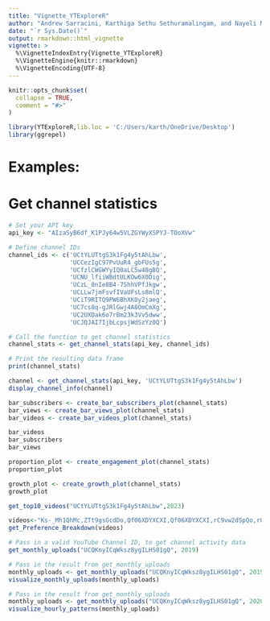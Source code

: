```yaml
---
title: "Vignette_YTExploreR"
author: "Andrew Sarracini, Karthiga Sethu Sethuramalingam, and Nayeli Montiel"
date: "`r Sys.Date()`"
output: rmarkdown::html_vignette
vignette: >
  %\VignetteIndexEntry{Vignette_YTExploreR}
  %\VignetteEngine{knitr::rmarkdown}
  %\VignetteEncoding{UTF-8}
---
```


```r
knitr::opts_chunk$set(
  collapse = TRUE,
  comment = "#>"
)
```

```r
library(YTExploreR,lib.loc = 'C:/Users/karth/OneDrive/Desktop')
library(ggrepel)
```

# Examples:  

# Get channel statistics
```r
# Set your API key
api_key <- "AIzaSyB6df_K1PJy64w5VLZGYWyXSPYJ-TOoXVw"

# Define channel IDs
channel_ids <- c('UCtYLUTtgS3k1Fg4y5tAhLbw',
                 'UCCezIgC97PvUuR4_gbFUs5g',
                 'UCfzlCWGWYyIQ0aLC5w48gBQ',
                 'UCNU_lfiiWBdtULKOw6X0Dig',
                 'UCzL_0nIe8B4-7ShhVPfJkgw',
                 'UCLLw7jmFsvfIVaUFsLs8mlQ',
                 'UCiT9RITQ9PW6BhXK0y2jaeg',
                 'UC7cs8q-gJRlGwj4A8OmCmXg',
                 'UC2UXDak6o7rBm23k3Vv5dww',
                 'UCJQJAI7IjbLcpsjWdSzYz0Q')

# Call the function to get channel statistics
channel_stats <- get_channel_stats(api_key, channel_ids)

# Print the resulting data frame
print(channel_stats)
```

```r
channel <- get_channel_stats(api_key, 'UCtYLUTtgS3k1Fg4y5tAhLbw')
display_channel_info(channel)
```

```r
bar_subscribers <- create_bar_subscribers_plot(channel_stats)
bar_views <- create_bar_views_plot(channel_stats)
bar_videos <- create_bar_videos_plot(channel_stats)

bar_videos
bar_subscribers
bar_views
```

```r
proportion_plot <- create_engagement_plot(channel_stats)
proportion_plot
```

```r
growth_plot <- create_growth_plot(channel_stats)
growth_plot
```

```r
get_top10_videos("UCtYLUTtgS3k1Fg4y5tAhLbw",2023)

```

```r
videos<-"Ks-_Mh1QhMc,ZTt9gsGcdDo,Qf06XDYXCXI,Qf06XDYXCXI,rC9vw2dSpQo,rC9vw2dSpQo,Ka04Dj7DxGk,bQ5BoolX9Ag,bQ5BoolX9Ag,L8HKweZIOmg,PSs6nxngL6k,zxQyTK8quyY,zxQyTK8quyY,8ZcccMzTz7Y,8ZcccMzTz7Y,YaQEUgIr4Mk,YaQEUgIr4Mk,PSs6nxngL6k,PSs6nxngL6k,02zO75hHpZQ,kDitis0QB9Y,YLADB0ZCWaE,R1dD6khKJh4"
get_Preference_Breakdown(videos)	

```

```r

# Pass in a valid YouTube Channel ID, to get channel activity data
get_monthly_uploads("UCQKnyICqWksz8ygILHS01gQ", 2019)

```

```r

# Pass in the result from get_monthly_uploads 
monthly_uploads <- get_monthly_uploads("UCQKnyICqWksz8ygILHS01gQ", 2019)
visualize_monthly_uploads(monthly_uploads) 
```

```r

# Pass in the result from get_monthly_uploads
monthly_uploads <- get_monthly_uploads("UCQKnyICqWksz8ygILHS01gQ", 2020)
visualize_hourly_patterns(monthly_uploads)

```


